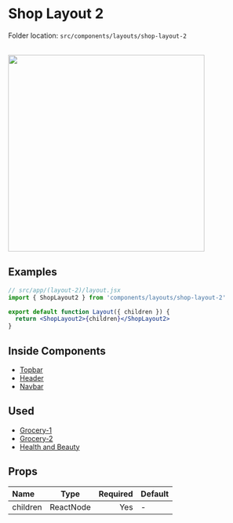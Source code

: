 # Shop Layout 2


<Callout>Folder location: `src/components/layouts/shop-layout-2`</Callout>

<br />

<img src="/ShopLayout2.jpg" width="400" />

## Examples

```jsx {1} copy
// src/app/(layout-2)/layout.jsx
import { ShopLayout2 } from 'components/layouts/shop-layout-2'

export default function Layout({ children }) {
  return <ShopLayout2>{children}</ShopLayout2>
}
```

## Inside Components

- [Topbar](https://bazaar-doc.netlify.app/layout-components/topbar)
- [Header](https://bazaar-doc.netlify.app/layout-components/header)
- [Navbar](https://bazaar-doc.netlify.app/layout-components/navbar)

## Used

- [Grocery-1](https://bazar-react.vercel.app/grocery-1)
- [Grocery-2](https://bazar-react.vercel.app/grocery-2)
- [Health and Beauty](https://bazar-react.vercel.app/health-beauty-shop)

## Props

| Name     |   Type    | Required | Default |
| :------- | :-------: | -------: | ------- |
| children | ReactNode |      Yes | -       |
